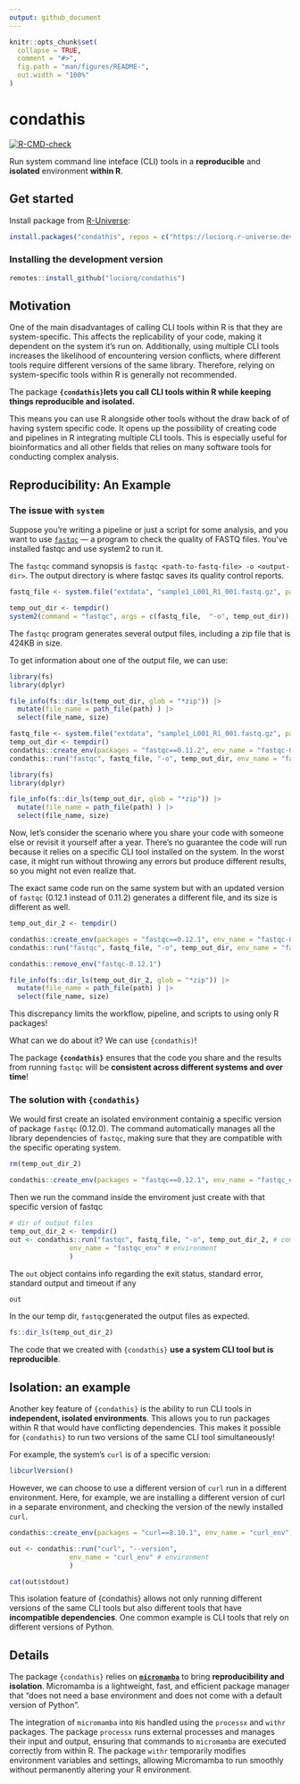 ```yaml
---
output: github_document
---
```


<!-- README.md is generated from README.Rmd. Please edit that file -->

```r
knitr::opts_chunk$set(
  collapse = TRUE,
  comment = "#>",
  fig.path = "man/figures/README-",
  out.width = "100%"
)
```

# condathis

<!-- badges: start -->
[![R-CMD-check](https://github.com/luciorq/condathis/actions/workflows/R-CMD-check.yaml/badge.svg)](https://github.com/luciorq/condathis/actions/workflows/R-CMD-check.yaml)
<!-- badges: end -->

Run system command line inteface (CLI) tools in a **reproducible** and **isolated** environment **within R**.

## Get started

Install package from [R-Universe](https://luciorq.r-universe.dev/condathis):

```r
install.packages("condathis", repos = c("https://luciorq.r-universe.dev", getOption("repos")))
```

### Installing the development version

``` r
remotes::install_github("luciorq/condathis")
```

## Motivation

One of the main disadvantages of calling CLI tools within R is that they are system-specific. This affects the replicability of your code, making it dependent on the system it’s run on. Additionally, using multiple CLI tools increases the likelihood of encountering version conflicts, where different tools require different versions of the same library. Therefore, relying on system-specific tools within R is generally not recommended.

The package **`{condathis}`lets you call CLI tools within R while keeping things reproducible and isolated.** 

This means you can use R alongside other tools without the draw back of of having system specific code. It opens up the possibility of creating code and pipelines in R integrating multiple CLI tools. 
This is especially useful for bioinformatics and all other fields that relies on many software tools for conducting complex analysis.


## Reproducibility: An Example

### The issue with `system`

Suppose you're writing a pipeline or just a script for some analysis, and you want to use [`fastqc`](https://www.bioinformatics.babraham.ac.uk/projects/fastqc/)  — a program to check the quality of FASTQ files. You've installed fastqc and use system2 to run it.

The `fastqc` command synopsis is `fastqc <path-to-fastq-file> -o <output-dir>`. The output directory is where fastqc saves its quality control reports.


```r
fastq_file <- system.file("extdata", "sample1_L001_R1_001.fastq.gz", package = "condathis")

temp_out_dir <- tempdir()
system2(command = "fastqc", args = c(fastq_file,  "-o", temp_out_dir))
```


The `fastqc` program generates several output files, including a zip file that is 424KB in size.

To get information about one of the output file, we can use:

```r
library(fs)
library(dplyr)

file_info(fs::dir_ls(temp_out_dir, glob = "*zip")) |> 
  mutate(file_name = path_file(path) ) |> 
  select(file_name, size)
```


```r
fastq_file <- system.file("extdata", "sample1_L001_R1_001.fastq.gz", package = "condathis")
temp_out_dir <- tempdir()
condathis::create_env(packages = "fastqc==0.11.2", env_name = "fastqc-0.11.2")
condathis::run("fastqc", fastq_file, "-o", temp_out_dir, env_name = "fastqc-0.11.2")

library(fs)
library(dplyr)

file_info(fs::dir_ls(temp_out_dir, glob = "*zip")) |> 
  mutate(file_name = path_file(path) ) |> 
  select(file_name, size)
```

Now, let's consider the scenario where you share your code with someone else or revisit it yourself after a year. There's no guarantee the code will run because it relies on a specific CLI tool installed on the system. In the worst case, it might run without throwing any errors but produce different results, so you might not even realize that.

The exact same code run on the same system but with an updated version of `fastqc` (0.12.1 instead of 0.11.2) generates a different file, and its size is different as well.

```r
temp_out_dir_2 <- tempdir()

condathis::create_env(packages = "fastqc==0.12.1", env_name = "fastqc-0.12.1")
condathis::run("fastqc", fastq_file, "-o", temp_out_dir, env_name = "fastqc-0.12.1")

condathis::remove_env("fastqc-0.12.1")

file_info(fs::dir_ls(temp_out_dir_2, glob = "*zip")) |> 
  mutate(file_name = path_file(path) ) |> 
  select(file_name, size)
```

This discrepancy limits the workflow, pipeline, and scripts to using only R packages!

What can we do about it? We can use `{condathis)`!

The package **`{condathis}`** ensures that the code you share and the results from running `fastqc` will be **consistent across different systems and over time**!


### The solution with `{condathis}`

We would first create an isolated environment containig a specific version of package `fastqc` (0.12.0). The command automatically manages all the library dependencies of `fastqc`,  making sure that they are compatible with the specific operating system.

```r
rm(temp_out_dir_2)
```


```r
condathis::create_env(packages = "fastqc==0.12.1", env_name = "fastqc_env")
```

Then we run the command inside the enviroment just create with that specific version of fastqc


```r
# dir of output files
temp_out_dir_2 <- tempdir()
out <- condathis::run("fastqc", fastq_file, "-o", temp_out_dir_2, # command
               env_name = "fastqc_env" # environment
               )
```
The `out` object contains info regarding the exit status, standard error, standard output and timeout if any

```r
out
```

In the our temp dir, `fastqc`generated the output files as expected.

```r
fs::dir_ls(temp_out_dir_2)
```
The code that we created with `{condathis}` **use a system CLI tool but is reproducible**.

## Isolation: an example

Another key feature of `{condathis}` is the ability to run CLI tools in **independent, isolated environments**. This allows you to run packages within R that would have conflicting dependencies. This makes it possible for `{condathis}` to run two versions of the same CLI tool simultaneously!

For example, the system's `curl` is of a specific version:

```r
libcurlVersion()
```

However, we can choose to use a different version of `curl`  run in a different environment. Here, for example, we are installing a different version of curl in a separate environment, and checking the version of the newly installed `curl`.

```r
condathis::create_env(packages = "curl==8.10.1", env_name = "curl_env")

out <- condathis::run("curl", "--version", 
               env_name = "curl_env" # environment
               )

cat(out$stdout)

```
This isolation feature of {condathis} allows not only running different versions of the same CLI tools but also different tools that have **incompatible dependencies**. One common example is CLI tools that rely on different versions of Python.

## Details

The package `{condathis}` relies on [**`micromamba`**](https://mamba.readthedocs.io/en/latest/user_guide/micromamba.html) to bring **reproducibility and isolation**. Micromamba is a lightweight, fast, and efficient package manager that "does not need a base environment and does not come with a default version of Python".

The integration of `micromamba` into `R `is handled using the `processx` and `withr` packages. The package  `processx` runs external processes and manages their input and output, ensuring that commands to `micromamba` are executed correctly from within R. The package `withr` temporarily modifies environment variables and settings, allowing Micromamba to run smoothly without permanently altering your R environment.


